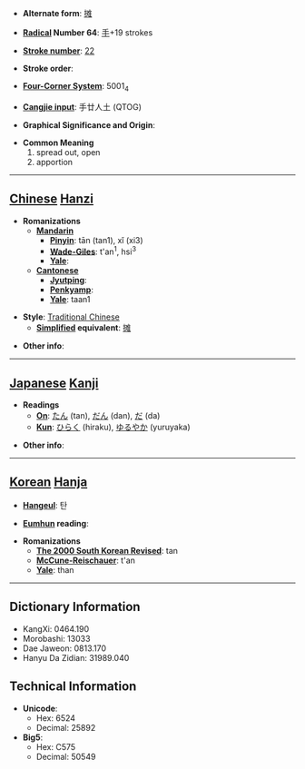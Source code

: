 * '''Alternate form''': [[摊]]

* '''[[Wiktionary:Chinese radical index| Radical]] Number 64''': [[Wiktionary:Chinese radical index 手|手]]+19 strokes

* '''[[Wiktionary:Chinese total strokes index|Stroke number]]''': [[Wiktionary:Chinese total strokes index 22|22]]

* '''Stroke order''': 

* '''[[Wiktionary:Chinese four corner index|Four-Corner System]]''': 5001<sub>4</sub>

* '''[[Wiktionary:Chinese Cangjie index|Cangjie input]]''': 手廿人土 (QTOG)

* '''Graphical Significance and Origin''': 

* '''Common Meaning'''
*#spread out, open
*# apportion


----

== [[Chinese]] [[Hanzi]] ==

* '''Romanizations'''
** '''[[Mandarin]]'''
*** '''[[Pinyin]]''': tān (tan1), xǐ (xi3)
*** '''[[Wade-Giles]]''': t'an<sup>1</sup>, hsi<sup>3</sup>
*** '''[[Yale]]''': 
** '''[[Cantonese]]'''
*** '''[[Jyutping]]''':
*** '''[[Penkyamp]]''': 
*** '''[[Yale]]''': taan1

* '''Style''': [[Traditional Chinese]] 
** '''[[Simplified Chinese|Simplified]] equivalent''': [[摊]]

* '''Other info''': 

----

== [[Japanese]] [[Kanji]] ==

* '''Readings'''
** '''[[On]]''': [[たん]] (tan), [[だん]] (dan), [[だ]] (da)
** '''[[Kun]]''': [[ひらく]] (hiraku), [[ゆるやか]] (yuruyaka)

* '''Other info''':  

----

== [[Korean]] [[Hanja]] ==

* '''[[Hangeul]]''': 탄

* '''[[Eumhun]] reading''': 

* '''Romanizations'''
** '''[[The 2000 South Korean Revised Romanization|The 2000 South Korean Revised]]''': tan
** '''[[McCune-Reischauer]]''': t'an
** '''[[Yale]]''': than

----

== Dictionary Information ==

* KangXi: 0464.190
* Morobashi: 13033
* Dae Jaweon: 0813.170
* Hanyu Da Zidian: 31989.040

== Technical Information ==

* '''Unicode''':
** Hex: 6524
** Decimal: 25892
* '''Big5''':
** Hex: C575
** Decimal: 50549